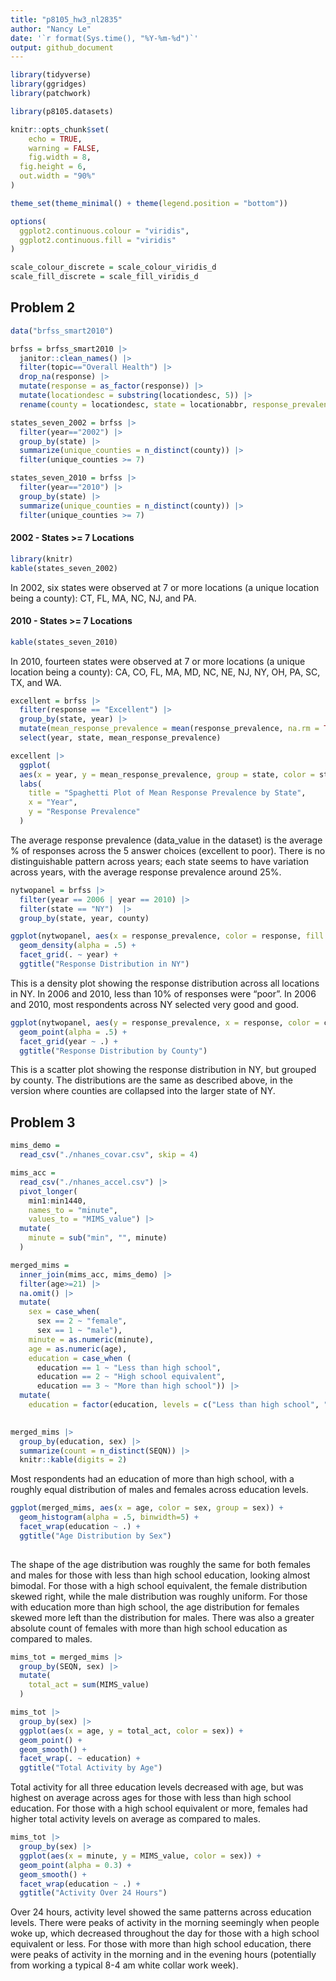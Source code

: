 ```yaml
---
title: "p8105_hw3_nl2835"
author: "Nancy Le"
date: '`r format(Sys.time(), "%Y-%m-%d")`'
output: github_document
---
```


```r
library(tidyverse)
library(ggridges)
library(patchwork)

library(p8105.datasets)

knitr::opts_chunk$set(
	echo = TRUE,
	warning = FALSE,
	fig.width = 8, 
  fig.height = 6,
  out.width = "90%"
)

theme_set(theme_minimal() + theme(legend.position = "bottom"))

options(
  ggplot2.continuous.colour = "viridis",
  ggplot2.continuous.fill = "viridis"
)

scale_colour_discrete = scale_colour_viridis_d
scale_fill_discrete = scale_fill_viridis_d
```


## Problem 2

```r
data("brfss_smart2010")
```

```r
brfss = brfss_smart2010 |> 
  janitor::clean_names() |> 
  filter(topic=="Overall Health") |> 
  drop_na(response) |> 
  mutate(response = as_factor(response)) |> 
  mutate(locationdesc = substring(locationdesc, 5)) |> 
  rename(county = locationdesc, state = locationabbr, response_prevalence = data_value)
```

```r
states_seven_2002 = brfss |> 
  filter(year=="2002") |> 
  group_by(state) |> 
  summarize(unique_counties = n_distinct(county)) |> 
  filter(unique_counties >= 7)
```

```r
states_seven_2010 = brfss |> 
  filter(year=="2010") |> 
  group_by(state) |> 
  summarize(unique_counties = n_distinct(county)) |> 
  filter(unique_counties >= 7)
```


#### 2002 - States >= 7 Locations
```r
library(knitr)
kable(states_seven_2002)
```

In 2002, six states were observed at 7 or more locations (a unique location being a county): CT, FL, MA, NC, NJ, and PA.

#### 2010 - States >= 7 Locations
```r
kable(states_seven_2010)
```
In 2010, fourteen states were observed at 7 or more locations (a unique location being a county): CA, CO, FL, MA, MD, NC, NE, NJ, NY, OH, PA, SC, TX, and WA.

```r
excellent = brfss |> 
  filter(response == "Excellent") |> 
  group_by(state, year) |> 
  mutate(mean_response_prevalence = mean(response_prevalence, na.rm = TRUE)) |> 
  select(year, state, mean_response_prevalence)
```

```r
excellent |> 
  ggplot(
  aes(x = year, y = mean_response_prevalence, group = state, color = state)) + geom_line() +
  labs(
    title = "Spaghetti Plot of Mean Response Prevalence by State", 
    x = "Year", 
    y = "Response Prevalence"
  )
```

The average response prevalence (data_value in the dataset) is the average % of responses across the 5 answer choices (excellent to poor). There is no distinguishable pattern across years; each state seems to have variation across years, with the average response prevalence around 25%. 

```r
nytwopanel = brfss |> 
  filter(year == 2006 | year == 2010) |> 
  filter(state == "NY")  |>  
  group_by(state, year, county) 
```


```r
ggplot(nytwopanel, aes(x = response_prevalence, color = response, fill = response)) + 
  geom_density(alpha = .5) + 
  facet_grid(. ~ year) +
  ggtitle("Response Distribution in NY")
```

This is a density plot showing the response distribution across all locations in NY. In 2006 and 2010, less than 10% of responses were "poor". In 2006 and 2010, most respondents across NY selected very good and good. 

```r
ggplot(nytwopanel, aes(y = response_prevalence, x = response, color = county, group = county)) + 
  geom_point(alpha = .5) + 
  facet_grid(year ~ .) + 
  ggtitle("Response Distribution by County")
```
This is a scatter plot showing the response distribution in NY, but grouped by county. The distributions are the same as described above, in the version where counties are collapsed into the larger state of NY. 

## Problem 3

```r
mims_demo = 
  read_csv("./nhanes_covar.csv", skip = 4)

mims_acc = 
  read_csv("./nhanes_accel.csv") |> 
  pivot_longer(
    min1:min1440, 
    names_to = "minute",
    values_to = "MIMS_value") |> 
  mutate(
    minute = sub("min", "", minute)
  ) 
```

```r
merged_mims = 
  inner_join(mims_acc, mims_demo) |> 
  filter(age>=21) |>
  na.omit() |> 
  mutate(
    sex = case_when(
      sex == 2 ~ "female",
      sex == 1 ~ "male"), 
    minute = as.numeric(minute), 
    age = as.numeric(age),
    education = case_when (
      education == 1 ~ "Less than high school",
      education == 2 ~ "High school equivalent",
      education == 3 ~ "More than high school")) |> 
  mutate(
    education = factor(education, levels = c("Less than high school", "High school equivalent", "More than high school")))  
  
```


```r
merged_mims |> 
  group_by(education, sex) |> 
  summarize(count = n_distinct(SEQN)) |> 
  knitr::kable(digits = 2)
```

Most respondents had an education of more than high school, with a roughly equal distribution of males and females across education levels.

```r
ggplot(merged_mims, aes(x = age, color = sex, group = sex)) + 
  geom_histogram(alpha = .5, binwidth=5) + 
  facet_wrap(education ~ .) + 
  ggtitle("Age Distribution by Sex") 
  
```

The shape of the age distribution was roughly the same for both females and males for those with less than high school education, looking almost bimodal. For those with a high school equivalent, the female distribution skewed right, while the male distribution was roughly uniform. For those with education more than high school, the age distribution for females skewed more left than the distribution for males. There was also a greater absolute count of females with more than high school education as compared to males. 


```r
mims_tot = merged_mims |>  
  group_by(SEQN, sex) |> 
  mutate(
    total_act = sum(MIMS_value) 
  ) 
```

```r
mims_tot |> 
  group_by(sex) |> 
  ggplot(aes(x = age, y = total_act, color = sex)) +
  geom_point() + 
  geom_smooth() +
  facet_wrap(. ~ education) + 
  ggtitle("Total Activity by Age")
```

Total activity for all three education levels decreased with age, but was highest on average across ages for those with less than high school education. For those with a high school equivalent or more, females had higher total activity levels on average as compared to males. 

```r
mims_tot |> 
  group_by(sex) |> 
  ggplot(aes(x = minute, y = MIMS_value, color = sex)) +
  geom_point(alpha = 0.3) + 
  geom_smooth() +
  facet_wrap(education ~ .) + 
  ggtitle("Activity Over 24 Hours")
```

Over 24 hours, activity level showed the same patterns across education levels. There were peaks of activity in the morning seemingly when people woke up, which decreased throughout the day for those with a high school equivalent or less. For those with more than high school education, there were peaks of activity in the morning and in the evening hours (potentially from working a typical 8-4 am white collar work week).

